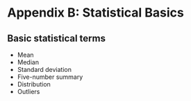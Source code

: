 # Appendix B: Statistical Basics {#appendix2}

## Basic statistical terms

- Mean
- Median
- Standard deviation
- Five-number summary
- Distribution
- Outliers

